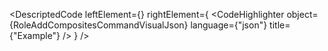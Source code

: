 
<DescriptedCode
  leftElement={<RoleAddCompositesCommandDesc />}
  rightElement={
    <CodeHighlighter
      object={RoleAddCompositesCommandVisualJson}
      language={"json"}
      title={"Example"}
    />
  }
/>

